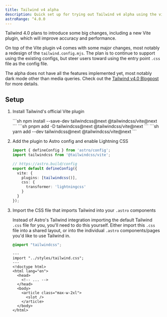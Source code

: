 ```yaml
---
title: Tailwind v4 alpha
description: Quick set up for trying out Tailwind v4 alpha using the vite plugin
astroRange: ^4.0.0
---
```


Tailwind 4.0 plans to introduce some big changes, including a new Vite plugin, which will improve accuracy and performance. 

On top of the Vite plugin v4 comes with some major changes, most notably a redesign of the `tailwind.config.mjs`. The plan is to continue to support using the existing configs, but steer users toward using the entry point `.css` file as the config file. 

The alpha does not have all the features implemented yet, most notably dark mode other than media queries. Check out the [Tailwind v4.0 Blogpost](https://tailwindcss.com/blog/tailwindcss-v4-alpha) for more details.


## Setup

<Steps>

1. Install Tailwind's official Vite plugin

    <Tabs>
        <TabItem label="npm">
            ```sh
            npm install --save-dev tailwindcss@next @tailwindcss/vite@next
            ```
        </TabItem>
        <TabItem label="pnpm">
            ```sh
            pnpm add -D tailwindcss@next @tailwindcss/vite@next
            ```
        </TabItem>
        <TabItem label="yarn">
            ```sh
            yarn add --dev tailwindcss@next @tailwindcss/vite@next
            ```
        </TabItem>
    </Tabs>

2. Add the plugin to Astro config and enable Lightning CSS

    ```ts title="astro.config.mjs" {tailwindcss()} ins={2} ins={7-10}
    import { defineConfig } from 'astro/config';
    import tailwindcss from '@tailwindcss/vite';

    // https://astro.build/config
    export default defineConfig({
      vite: {
        plugins: [tailwindcss()],
        css: {
          transformer: 'lightningcss'
        }
      }
    });
    ```

3. Import the CSS file that imports Tailwind into your `.astro` components

    Instead of Astro's Tailwind integration importing the default Tailwind `.css` file for you, you'll need to do this yourself. Either import this `.css` file into a shared layout, or into the individual `.astro` components/pages you'd like to use Tailwind in.

    ```css title="src/styles/tailwind.css"
    @import "tailwindcss";
    ```

    ```astro title="src/layouts/Layout.astro" ins={2} "class="max-w-2xl""
    ---
    import "../styles/tailwind.css";
    ---
    <!doctype html>
    <html lang="en">
      <head>
        <!-- ... -->
      </head>
      <body>
        <article class="max-w-2xl">
          <slot />
        </article>
      </body>
    </html>
    ```

</Steps>

